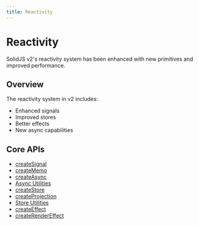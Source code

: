 ```yaml
---
title: Reactivity
---
```


# Reactivity

SolidJS v2's reactivity system has been enhanced with new primitives and improved performance.

## Overview

The reactivity system in v2 includes:
- Enhanced signals
- Improved stores
- Better effects
- New async capabilities

## Core APIs

- [createSignal](/reactivity/createSignal)
- [createMemo](/reactivity/createMemo)
- [createAsync](/reactivity/createAsync)
- [Async Utilities](/reactivity/async-utilities)
- [createStore](/reactivity/createStore)
- [createProjection](/reactivity/createProjection)
- [Store Utilities](/reactivity/store-utilities)
- [createEffect](/reactivity/createEffect)
- [createRenderEffect](/reactivity/createRenderEffect) 